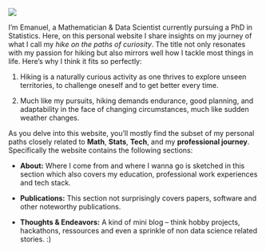 ![](images/protected/hithere.png){fig-align="center"}

I'm Emanuel, a Mathematician & Data Scientist currently pursuing a PhD in Statistics. Here, on this personal website I share insights on my journey of what I call my *hike on the paths of curiosity*. The title not only resonates with my passion for hiking but also mirrors well how I tackle most things in life. Here's why I think it fits so perfectly: 

1. Hiking is a naturally curious activity as one thrives to explore unseen territories, to challenge oneself and to get better every time. 

2. Much like my pursuits, hiking demands endurance, good planning, and adaptability in the face of changing circumstances, much like sudden weather changes.

As you delve into this website, you'll mostly find the subset of my personal paths closely related to **Math**, **Stats**, **Tech**, and my **professional journey**. Specifically the website contains the following sections:

- **About:** Where I come from and where I wanna go is sketched in this  section which also covers my education, professional work experiences and tech stack. 

- **Publications:** This section not surprisingly covers papers, software and other noteworthy publications.

- **Thoughts & Endeavors:** A kind of mini blog – think hobby projects, hackathons, ressources and even a sprinkle of non data science related stories. :) 
